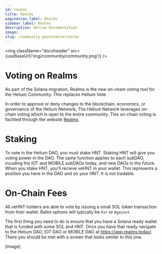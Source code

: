 ```yaml
---
id: realms
title: Realms
pagination_label: Realms
sidebar_label: Realms
description: Helium Documentation
image:
slug: /community-governance/realms
---
```



<img className="docsheader" src={useBaseUrl('img/community/community.png')} />

# Voting on Realms

As part of the Solana migration, Realms is the new on-chain voting tool for the Helium Community. This replaces Helium Vote.

In order to approve or deny changes to the blockchain, economics, or governance of the Helium
Network; The Helium Network leverages on-chain voting which is open to the entire community. This
on-chain voting is facilited through the website [Realms](https://realms.today).

# Staking

To vote in the Helium DAO, you must stake HNT. Staking HNT will give you voting power in the DAO. The same function applies to each subDAO, incuding the IOT and MOBILE subDAOs today, and new DAOs in the future.
When you stake HNT, you'll recieve veHNT in your wallet. This represents a position you have in the DAO and on your HNT. It is not tradable. 

# On-Chain Fees

All veHNT holders are able to vote by issuing a small SOL token transaction from their wallet. Ballot options will typically be `For` or `Against`. 

<!-- ## How to Vote on Realms -->

The first thing you need to do is ensure that you have a Solana ready wallet that is funded with some SOL and HNT. 
Once you have that ready navigate to the Helium DAO, IOT DAO or MOBILE DAO at https://app.realms.today/. 
There you should be met with a screen that looks similar to this one.

[image]


